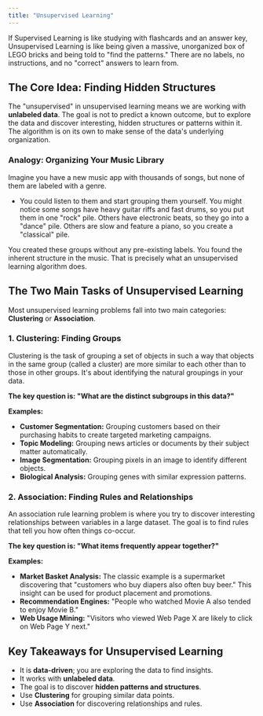 ```yaml
---
title: "Unsupervised Learning"
---
```


If Supervised Learning is like studying with flashcards and an answer key, Unsupervised Learning is like being given a massive, unorganized box of LEGO bricks and being told to "find the patterns." There are no labels, no instructions, and no "correct" answers to learn from.

## The Core Idea: Finding Hidden Structures

The "unsupervised" in unsupervised learning means we are working with **unlabeled data**. The goal is not to predict a known outcome, but to explore the data and discover interesting, hidden structures or patterns within it. The algorithm is on its own to make sense of the data's underlying organization.

### **Analogy: Organizing Your Music Library**

Imagine you have a new music app with thousands of songs, but none of them are labeled with a genre.

- You could listen to them and start grouping them yourself. You might notice some songs have heavy guitar riffs and fast drums, so you put them in one "rock" pile. Others have electronic beats, so they go into a "dance" pile. Others are slow and feature a piano, so you create a "classical" pile.

You created these groups without any pre-existing labels. You found the inherent structure in the music. That is precisely what an unsupervised learning algorithm does.

## The Two Main Tasks of Unsupervised Learning

Most unsupervised learning problems fall into two main categories: **Clustering** or **Association**.

### 1. Clustering: Finding Groups

Clustering is the task of grouping a set of objects in such a way that objects in the same group (called a cluster) are more similar to each other than to those in other groups. It's about identifying the natural groupings in your data.

**The key question is: "What are the distinct subgroups in this data?"**

**Examples:**

- **Customer Segmentation:** Grouping customers based on their purchasing habits to create targeted marketing campaigns.
- **Topic Modeling:** Grouping news articles or documents by their subject matter automatically.
- **Image Segmentation:** Grouping pixels in an image to identify different objects.
- **Biological Analysis:** Grouping genes with similar expression patterns.

### 2. Association: Finding Rules and Relationships

An association rule learning problem is where you try to discover interesting relationships between variables in a large dataset. The goal is to find rules that tell you how often things co-occur.

**The key question is: "What items frequently appear together?"**

**Examples:**

- **Market Basket Analysis:** The classic example is a supermarket discovering that "customers who buy diapers also often buy beer." This insight can be used for product placement and promotions.
- **Recommendation Engines:** "People who watched Movie A also tended to enjoy Movie B."
- **Web Usage Mining:** "Visitors who viewed Web Page X are likely to click on Web Page Y next."

## Key Takeaways for Unsupervised Learning

- It is **data-driven**; you are exploring the data to find insights.
- It works with **unlabeled data**.
- The goal is to discover **hidden patterns and structures**.
- Use **Clustering** for grouping similar data points.
- Use **Association** for discovering relationships and rules.